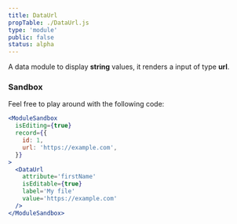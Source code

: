 ```yaml
---
title: DataUrl
propTable: ./DataUrl.js
type: 'module'
public: false
status: alpha
---
```


A data module to display **string** values, it renders a input of type **url**.

### Sandbox

Feel free to play around with the following code:

```jsx
<ModuleSandbox
  isEditing={true}
  record={{
    id: 1,
    url: 'https://example.com',
  }}
>
  <DataUrl
    attribute='firstName'
    isEditable={true}
    label='My file'
    value='https://example.com'
  />
</ModuleSandbox>
```
